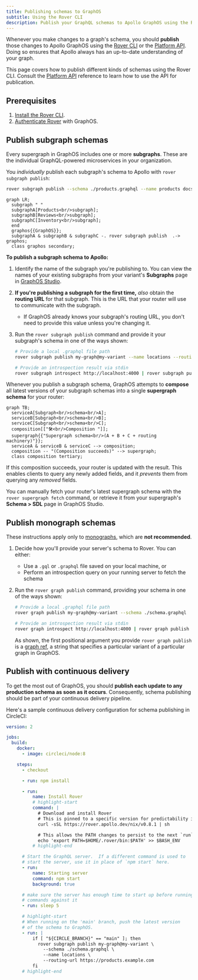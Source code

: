 ```yaml
---
title: Publishing schemas to GraphOS
subtitle: Using the Rover CLI
description: Publish your GraphQL schemas to Apollo GraphOS using the Rover CLI in your continuous delivery pipeline.
---
```


Whenever you make changes to a graph's schema, you should **publish** those changes to Apollo GraphOS using the [Rover CLI](/rover) or the [Platform API](/graphos/platform-api/). Doing so ensures that Apollo always has an up-to-date understanding of your graph.

This page covers how to publish different kinds of schemas using the Rover CLI. Consult the [Platform API](/graphos/platform-api/) reference to learn how to use the API for publication.

## Prerequisites

1. [Install the Rover CLI](/rover/getting-started/).
2. [Authenticate Rover](/rover/configuring/#authenticating-with-graphos) with GraphOS.

## Publish subgraph schemas

Every supergraph in GraphOS includes one or more **subgraphs**. These are the individual GraphQL-powered microservices in your organization.

You _individually_ publish each subgraph's schema to Apollo with `rover subgraph publish`:

```bash title="Example command"
rover subgraph publish --schema ./products.graphql --name products docs-example-graph@current --routing-url https://products.example.com
```

```mermaid
graph LR;
  subgraph " "
  subgraphA[Products<br/>subgraph];
  subgraphB[Reviews<br/>subgraph];
  subgraphC[Inventory<br/>subgraph];
  end
  graphos{{GraphOS}};
  subgraphA & subgraphB & subgraphC -. rover subgraph publish  .-> graphos;
  class graphos secondary;
```

**To publish a subgraph schema to Apollo:**

1. Identify the name of the subgraph you're publishing to. You can view the names of your existing subgraphs from your variant's **Subgraphs** page in [GraphOS Studio](https://studio.apollographql.com/?referrer=docs-content).

2. **If you're publishing a subgraph for the first time,** _also_ obtain the **routing URL** for that subgraph. This is the URL that your router will use to communicate with the subgraph.

   - If GraphOS already knows your subgraph's routing URL, you don't need to provide this value unless you're changing it.

3. Run the `rover subgraph publish` command and provide it your subgraph's schema in one of the ways shown:

   ```bash
   # Provide a local .graphql file path
   rover subgraph publish my-graph@my-variant --name locations --routing-url https://flyby-locations-sub.herokuapp.com/ --schema ./schema.graphql

   # Provide an introspection result via stdin
   rover subgraph introspect http://localhost:4000 | rover subgraph publish my-graph@my-variant --name locations --routing-url https://flyby-locations-sub.herokuapp.com/ --schema -
   ```

Whenever you publish a subgraph schema, GraphOS attempts to **compose** all latest versions of your subgraph schemas into a single **supergraph schema** for your router:

```mermaid
graph TB;
  serviceA[Subgraph<br/>schema<br/>A];
  serviceB[Subgraph<br/>schema<br/>B];
  serviceC[Subgraph<br/>schema<br/>C];
  composition[["🛠<br/>Composition "]];
  supergraph{{"Supergraph schema<br/>(A + B + C + routing machinery)"}};
  serviceA & serviceB & serviceC --> composition;
  composition -- "(Composition succeeds)" --> supergraph;
  class composition tertiary;
```

If this composition succeeds, your router is updated with the result. This enables clients to query any newly added fields, and it _prevents_ them from querying any _removed_ fields.

You can manually fetch your router's latest supergraph schema with the `rover supergraph fetch` command, or retrieve it from your supergraph's **Schema > SDL** page in GraphOS Studio.

## Publish monograph schemas

<Note>

These instructions apply only to [monographs](../graphs/#monographs), which are **not recommended**.

</Note>

1. Decide how you'll provide your server's schema to Rover. You can either:

   - Use a `.gql` or `.graphql` file saved on your local machine, or
   - Perform an introspection query on your running server to fetch the schema

2. Run the `rover graph publish` command, providing your schema in one of the ways shown:

   ```bash
   # Provide a local .graphql file path
   rover graph publish my-graph@my-variant --schema ./schema.graphql

   # Provide an introspection result via stdin
   rover graph introspect http://localhost:4000 | rover graph publish my-graph@my-variant --schema -
   ```

   As shown, the first positional argument you provide `rover graph publish` is a [graph ref](/rover/conventions/#graph-refs), a string that specifies a particular variant of a particular graph in GraphOS.

## Publish with continuous delivery

To get the most out of GraphOS, you should **publish each update to any production schema as soon as it occurs**. Consequently, schema publishing should be part of your continuous delivery pipeline.

Here's a sample continuous delivery configuration for schema publishing in CircleCI:

```yaml
version: 2

jobs:
  build:
    docker:
      - image: circleci/node:8

    steps:
      - checkout

      - run: npm install

      - run:
          name: Install Rover
          # highlight-start
          command: |
            # Download and install Rover
            # This is pinned to a specific version for predictability in CI
            curl -sSL https://rover.apollo.dev/nix/v0.8.1 | sh

            # This allows the PATH changes to persist to the next `run` step
            echo 'export PATH=$HOME/.rover/bin:$PATH' >> $BASH_ENV
          # highlight-end

      # Start the GraphQL server.  If a different command is used to
      # start the server, use it in place of `npm start` here.
      - run:
          name: Starting server
          command: npm start
          background: true

      # make sure the server has enough time to start up before running
      # commands against it
      - run: sleep 5

      # highlight-start
      # When running on the 'main' branch, push the latest version
      # of the schema to GraphOS.
      - run: |
          if [ "${CIRCLE_BRANCH}" == "main" ]; then
            rover subgraph publish my-graph@my-variant \
              --schema ./schema.graphql \
              --name locations \
              --routing-url https://products.example.com
          fi
      # highlight-end
```
